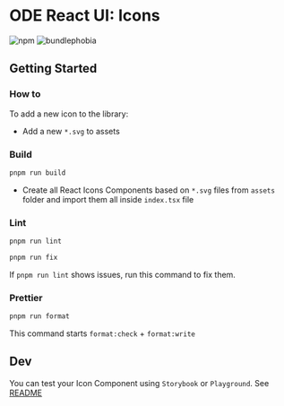 
<Meta title="Introduction/Packages/Icons" />

# ODE React UI: Icons

![npm](https://img.shields.io/npm/v/@ode-react-ui/icons?style=flat-square)
![bundlephobia](https://img.shields.io/bundlephobia/min/@ode-react-ui/icons?style=flat-square)

## Getting Started

### How to

To add a new icon to the library:

- Add a new `*.svg` to assets

### Build

```bash
pnpm run build
```

- Create all React Icons Components based on `*.svg` files from `assets` folder and import them all inside `index.tsx` file

### Lint

```bash
pnpm run lint
```

```bash
pnpm run fix
```

If `pnpm run lint` shows issues, run this command to fix them.

### Prettier

```bash
pnpm run format
```

This command starts `format:check` + `format:write`

## Dev

You can test your Icon Component using `Storybook` or `Playground`. See [README](../../apps/docs/README.md)
